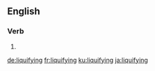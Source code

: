 ==English==

===Verb===
{{head|en|present participle}}

# {{present participle of|liquify|lang=en|nocat=1}}

[[de:liquifying]]
[[fr:liquifying]]
[[ku:liquifying]]
[[ja:liquifying]]